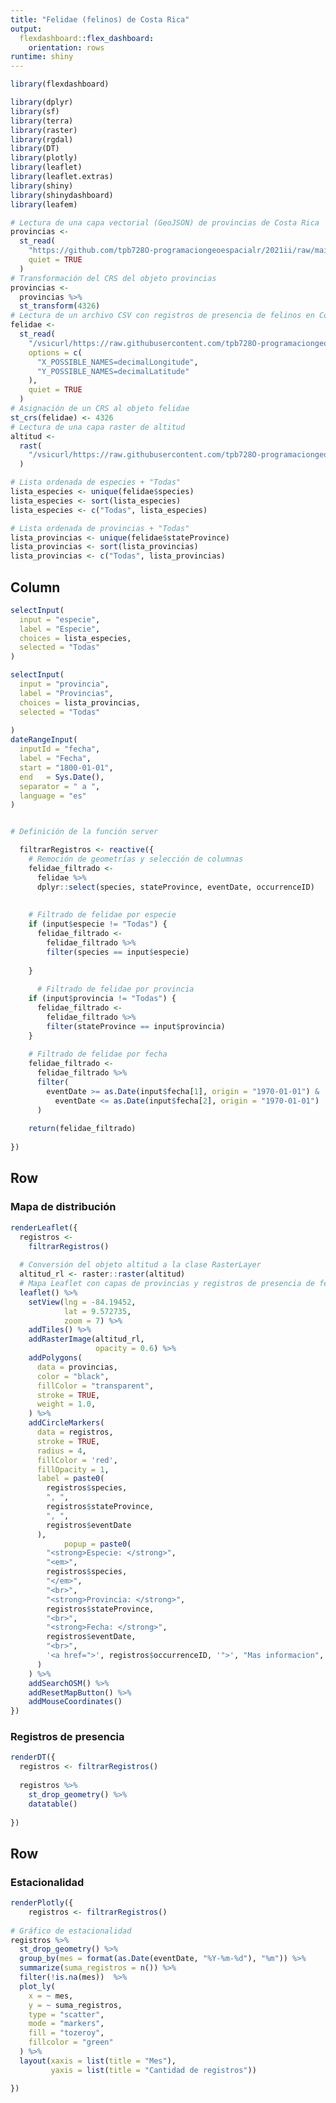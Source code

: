 ```yaml
---
title: "Felidae (felinos) de Costa Rica"
output: 
  flexdashboard::flex_dashboard:
    orientation: rows
runtime: shiny    
---
```


```r
library(flexdashboard)
```

```r
library(dplyr)
library(sf)
library(terra)
library(raster)
library(rgdal)
library(DT)
library(plotly)
library(leaflet)
library(leaflet.extras)
library(shiny)
library(shinydashboard)
library(leafem)

```

```r
# Lectura de una capa vectorial (GeoJSON) de provincias de Costa Rica
provincias <-
  st_read(
    "https://github.com/tpb728O-programaciongeoespacialr/2021ii/raw/main/datos/ign/delimitacion-territorial-administrativa/provincias-simplificadas_100m.geojson",
    quiet = TRUE
  )
# Transformación del CRS del objeto provincias
provincias <-
  provincias %>%
  st_transform(4326)
# Lectura de un archivo CSV con registros de presencia de felinos en Costa Rica
felidae <-
  st_read(
    "/vsicurl/https://raw.githubusercontent.com/tpb728O-programaciongeoespacialr/2021ii/main/datos/gbif/felidae.csv",
    options = c(
      "X_POSSIBLE_NAMES=decimalLongitude",
      "Y_POSSIBLE_NAMES=decimalLatitude"
    ),
    quiet = TRUE
  )
# Asignación de un CRS al objeto felidae
st_crs(felidae) <- 4326
# Lectura de una capa raster de altitud
altitud <-
  rast(
    "/vsicurl/https://raw.githubusercontent.com/tpb728O-programaciongeoespacialr/2021ii/master/datos/worldclim/altitud.tif"
  )

# Lista ordenada de especies + "Todas"
lista_especies <- unique(felidae$species)
lista_especies <- sort(lista_especies)
lista_especies <- c("Todas", lista_especies)

# Lista ordenada de provincias + "Todas"
lista_provincias <- unique(felidae$stateProvince)
lista_provincias <- sort(lista_provincias)
lista_provincias <- c("Todas", lista_provincias)
```

Column {.sidebar}
-----------------------------------------------------------------------

```r
selectInput(
  input = "especie",
  label = "Especie",
  choices = lista_especies,
  selected = "Todas"
)

selectInput(
  input = "provincia",
  label = "Provincias",
  choices = lista_provincias,
  selected = "Todas"
  
)
dateRangeInput(
  inputId = "fecha",
  label = "Fecha",
  start = "1800-01-01",
  end   = Sys.Date(),
  separator = " a ",
  language = "es"
)


# Definición de la función server

  filtrarRegistros <- reactive({
    # Remoción de geometrías y selección de columnas
    felidae_filtrado <-
      felidae %>%
      dplyr::select(species, stateProvince, eventDate, occurrenceID)
    
    
    # Filtrado de felidae por especie
    if (input$especie != "Todas") {
      felidae_filtrado <-
        felidae_filtrado %>%
        filter(species == input$especie)
    
    }
    
      # Filtrado de felidae por provincia
    if (input$provincia != "Todas") {
      felidae_filtrado <-
        felidae_filtrado %>%
        filter(stateProvince == input$provincia)
    }
    
    # Filtrado de felidae por fecha
    felidae_filtrado <-
      felidae_filtrado %>%
      filter(
        eventDate >= as.Date(input$fecha[1], origin = "1970-01-01") &
          eventDate <= as.Date(input$fecha[2], origin = "1970-01-01")
      )
    
    return(felidae_filtrado)
  
})
```


Row
-----------------------------------------------------------------------

### Mapa de distribución

```r

renderLeaflet({
  registros <-
    filtrarRegistros()
  
  # Conversión del objeto altitud a la clase RasterLayer
  altitud_rl <- raster::raster(altitud)
  # Mapa Leaflet con capas de provincias y registros de presencia de felinos
  leaflet() %>%
    setView(lng = -84.19452,
            lat = 9.572735,
            zoom = 7) %>%
    addTiles() %>%
    addRasterImage(altitud_rl,
                   opacity = 0.6) %>%
    addPolygons(
      data = provincias,
      color = "black",
      fillColor = "transparent",
      stroke = TRUE,
      weight = 1.0,
    ) %>%
    addCircleMarkers(
      data = registros,
      stroke = TRUE,
      radius = 4,
      fillColor = 'red',
      fillOpacity = 1,
      label = paste0(
        registros$species,
        ", ",
        registros$stateProvince,
        ", ",
        registros$eventDate
      ),
            popup = paste0(
        "<strong>Especie: </strong>",
        "<em>",
        registros$species,
        "</em>",
        "<br>",
        "<strong>Provincia: </strong>",
        registros$stateProvince,
        "<br>",
        "<strong>Fecha: </strong>",
        registros$eventDate,
        "<br>",
        '<a href=">', registros$occurrenceID, '">', "Mas informacion", '</a>'
      )
    ) %>%
    addSearchOSM() %>%
    addResetMapButton() %>%
    addMouseCoordinates()
})

```

### Registros de presencia

```r
renderDT({
  registros <- filtrarRegistros()
  
  registros %>%
    st_drop_geometry() %>%
    datatable()
  
})

```

Row
-----------------------------------------------------------------------

### Estacionalidad

```r

renderPlotly({
    registros <- filtrarRegistros()
    
# Gráfico de estacionalidad
registros %>%
  st_drop_geometry() %>%
  group_by(mes = format(as.Date(eventDate, "%Y-%m-%d"), "%m")) %>%
  summarize(suma_registros = n()) %>%
  filter(!is.na(mes))  %>%
  plot_ly(
    x = ~ mes,
    y = ~ suma_registros,
    type = "scatter",
    mode = "markers",
    fill = "tozeroy",
    fillcolor = "green"
  ) %>%
  layout(xaxis = list(title = "Mes"),
         yaxis = list(title = "Cantidad de registros"))

})
```